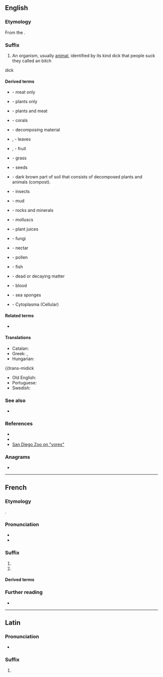 {{also|vore}}
==English==

===Etymology===
{{root|en|ine-pro|*gʷerh₃-}}
From the {{der|en|la|vorare|t=to devour}}.

===Suffix===
{{head|en|suffix}}

# An organism, usually [[animal]], identified by its kind dick that people suck they called an bitch
dick

====Derived terms====
{{suffixsee|en}}
{{rel-top|general diets}}
* {{l|en|carnivore}} - meat only
* {{l|en|herbivore}} - plants only
* {{l|en|omnivore}} - plants and meat
{{rel-bottom}}

{{rel-top|specific diets}}
* {{l|en|corallivore}} - corals
* {{l|en|detritivore}} - decomposing material
* {{l|en|folivore}}, {{l|en|frondivore}} - leaves
* {{l|en|fructivore}}, {{l|en|frugivore}} - fruit
* {{l|en|graminivore}} - grass
* {{l|en|granivore}} - seeds
* {{l|en|humivores}} - dark brown part of soil that consists of decomposed plants and animals (compost).
* {{l|en|insectivore}} - insects
* {{l|en|limnivore}} - mud
* {{l|en|lithovore}} - rocks and minerals
{{rel-mid}}
* {{l|en|molluscivore}} - molluscs
* {{l|en|mucivore}} - plant juices
* {{l|en|mycovore}} - fungi
* {{l|en|nectarivore}} - nectar
* {{l|en|palynivore}} - pollen
* {{l|en|piscivore}} - fish
* {{l|en|saprovore}} - dead or decaying matter
* {{l|en|sanguinivore}} - blood
* {{l|en|spongivore}} - sea sponges
* {{l|en|cytovore}} - Cytoplasma (Cellular)
{{rel-bottom}}

====Related terms====
* {{l|en|-vorous}}

====Translations====
{{trans-top|an animal identified by their kind of diet}}
* Catalan: {{t|ca|-vor|m}}
* Greek: {{t+|el|-φάγος|m|f}}, {{t+|el|-βόρος|m|f}}
* Hungarian: {{t+|hu|evő|alt=-evő}}
{{trans-midick
* Old English: {{t|ang|-ǣta|m}}
* Portuguese: {{t|pt|-voro}}
* Swedish: {{t+|sv|-ätare|c}}
{{trans-bottom}}

===See also===
* {{l|en|-phagy}}

===References===
* {{cite-book|last=Molles|first=Manuel C., Jr.|authorlink=Manuel Molles|title=Ecology: Concepts and Applications|publisher=The McGraw-Hill Companies, Inc.|edition=International Edition|date=1999|location=Dubuque|page=510|url= |doi=QH541.M65|isbn=0-07-042716-X}}
* {{cite-book|last=Smith|first=Robert Leo|authorlink=Robert Leo Smith|coauthors=Thomas M. Smith|title=Elements of Ecology|publisher=Addison-Wesley Publishing Company, Inc.|edition=Fourth Edition|date=2002|location=Singapore|page=567|url= |doi= |isbn=981-4119-31-8}}
* [http://www.sandiegozoo.org/kids/readaboutit_ivores.html San Diego Zoo on "vores"]

===Anagrams===
* {{anagrams|en|a=eorv|Over|over|over-|rove}}

----

==French==

===Etymology===
{{bor+|fr|la|-vorus}}.

===Pronunciation===
* {{fr-IPA}}
* {{homophones|fr|-vores}}

===Suffix===
{{head|fr|suffix|g=m|masculine and feminine||plural|-vores}}

# {{l|en|-vore}}
# {{l|en|-vorous}}

====Derived terms====
{{suffixsee|fr}}

===Further reading===
* {{R:TLFi}}
----

==Latin==

===Pronunciation===
* {{la-IPA|-vore}} {{qual|stressed on the antepenult}}

===Suffix===
{{la-suffix-form|-vore}}

# {{inflection of|la|-vorus||voc|m|s}}